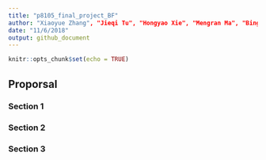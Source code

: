 ```yaml
---
title: "p8105_final_project_BF"
author: "Xiaoyue Zhang", "Jieqi Tu", "Hongyao Xie", "Mengran Ma", "Bingyu Sun"
date: "11/6/2018"
output: github_document
---
```


```r
knitr::opts_chunk$set(echo = TRUE)
```

## Proporsal

### Section 1

### Section 2

### Section 3

